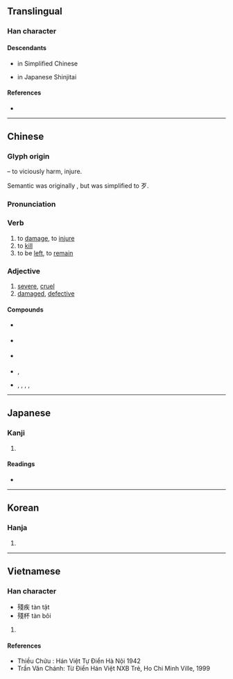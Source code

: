 {{character info/new}}
{{also|残}}
==Translingual==
{{Han simplified forms|殘|残|残}}

===Han character===
{{Han char|rn=78|rad=歹|as=08|sn=12|four=13253|canj=MNII|ids=⿰歹戔}}

====Descendants====
* {{l|zh|残}} in Simplified Chinese
* {{l|ja|残}} in Japanese Shinjitai

====References====
* {{Han ref|kx=0581.370|dkj=16506|dj=0974.060|hdz=21389.040|uh=6B98|ud=27544|bh=B4DD|bd=46301}}

----

==Chinese==
{{zh-forms|s=残}}

===Glyph origin===
{{Han etym}}
{{Han compound|歹|t1=vicious, bones|戔|ls=psc|c1=s|c2=p}} – to viciously harm, injure.

Semantic was originally {{zh-l|歺}}, but was simplified to 歹.

===Pronunciation===
{{zh-pron
|m=cán
|c=caan4
|h=pfs=
|md=
|mn=chhân/chôaⁿ/chân
|mn_note=chhân, chôaⁿ - vernacular, chân - literary
|w=
|mc=y
|oc=y
|cat=v,a
}}

===Verb===
{{zh-verb}}

# to [[damage]], to [[injure]]
# to [[kill]]
# to be [[left]], to [[remain]]

===Adjective===
{{zh-adj}}

# [[severe]], [[cruel]]
# [[damaged]], [[defective]]

====Compounds====
* {{sense|to damage}} {{zh-l|殘害}}
* {{sense|to kill}} {{zh-l|殘害}}
* {{sense|to remain}} {{zh-l|敗殘}}
* {{sense|severe}} {{zh-l|殘虐}}, {{zh-l|殘酷}}
* {{sense|defective}} {{zh-l|殘缺}}, {{zh-l|殘缺不全}}, {{zh-l|殘疾}}, {{zh-l|腦殘}}, {{zh-l|殘體字}}

----

==Japanese==
{{ja-kanji forms|残|殘}}

===Kanji===
{{ja-kanji|grade=|rs=歹08|style=ky|shin=残}}

# {{defn|lang=ja|sort=歹08}}

====Readings====
* {{ja-readings|goon=[[ざん]] (zan)|kanon=[[さん]] (san)|kun=[[のこる]] (nokoru), [[のこす]] (nokosu), [[そこなう]] (sokonau), [[ひどい]] (hidoi), [[むごい]] (mugoi)}}

----

==Korean==

===Hanja===
{{ko-hanja|hangeul=[[잔]]|eumhun=|rv=jan|mr=chan|y=can}}

# {{defn|lang=ko|sort=歹08}}

----

==Vietnamese==

===Han character===
{{vi-hantu|[[tàn]]|rs=歹08}}
* 殘疾 tàn tật
* 殘杯 tàn bôi

# {{defn|lang=vi|sort=歹08}}

====References====
* Thiều Chửu : Hán Việt Tự Điển Hà Nội 1942
* Trần Văn Chánh: Từ Điển Hán Việt NXB Trẻ, Ho Chi Minh Ville, 1999